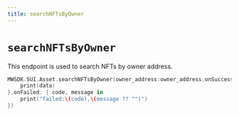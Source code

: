 ```yaml
---
title: searchNFTsByOwner
---
```


# `searchNFTsByOwner`
This endpoint is used to search NFTs by owner address.

```swift
MWSDK.SUI.Asset.searchNFTsByOwner(owner_address:owner_address,onSuccess: { data in
    print(data)
},onFailed: { code, message in
    print("failed:\(code),\(message ?? "")")
})
```